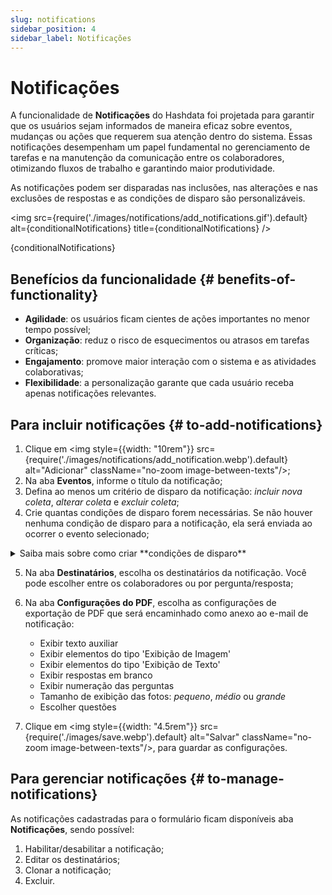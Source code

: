 ```yaml
---
slug: notifications
sidebar_position: 4
sidebar_label: Notificações
---
```


# Notificações

A funcionalidade de **Notificações** do Hashdata foi projetada para garantir que os usuários sejam informados de maneira
eficaz sobre eventos, mudanças ou ações que requerem sua atenção dentro do sistema. Essas notificações desempenham um
papel fundamental no gerenciamento de tarefas e na manutenção da comunicação entre os colaboradores, otimizando fluxos
de trabalho e garantindo maior produtividade.

As notificações podem ser disparadas nas inclusões, nas alterações e nas exclusões de respostas e as condições de disparo
são personalizáveis.

<img
    src={require('./images/notifications/add_notifications.gif').default}
    alt={conditionalNotifications}
    title={conditionalNotifications}
/>
<p className="image-caption">{conditionalNotifications}</p>

## Benefícios da funcionalidade {# benefits-of-functionality}

- **Agilidade**: os usuários ficam cientes de ações importantes no menor tempo possível;
- **Organização**: reduz o risco de esquecimentos ou atrasos em tarefas críticas;
- **Engajamento**: promove maior interação com o sistema e as atividades colaborativas;
- **Flexibilidade**: a personalização garante que cada usuário receba apenas notificações relevantes.

## Para incluir notificações {# to-add-notifications}
1. Clique em <img style={{width: "10rem"}} src={require('./images/notifications/add_notification.webp').default}
alt="Adicionar" className="no-zoom image-between-texts"/>;
2. Na aba **Eventos**, informe o título da notificação;
3. Defina ao menos um critério de disparo da notificação: *incluir nova coleta*, *alterar coleta* e *excluir coleta*;
4. Crie quantas condições de disparo forem necessárias. Se não houver nenhuma condição de disparo para a notificação,
ela será enviada ao ocorrer o evento selecionado;

<details>
    <summary> Saiba mais sobre como criar **condições de disparo**</summary>
    <h3>Condições </h3>
    1. Escolha a pergunta condicional. São mostradas todas as perguntas presentes no formulário na ordem em que foram
    inseridas.

    2. Após escolher a pergunta condicional, o sistema apresentará o operador lógico da condição de
    acordo com o tipo do elemento da pergunta condicional. Por exemplo, para os elementos do tipo
    **Seleção única** e **Múltiplas seleções**, será mostrada as seguintes opções: *igual a*, *estiver
    preenchida* ou *estiver vazia*; para elementos do tipo **Texto**, serão apresentadas: *igual a*, *inclui*,
    *estiver preenchida* e *estiver vazia*.

    3. Defina o valor da pergunta condicional que deve ser satisfeita para completar a condição lógica.
    Para elementos dos tipos **Seleção única** e **Múltiplas seleções**, por exemplo, são apresentadas as opções
    de resposta disponíveis. Para elementos do tipo **Texto**, é necessário informar o texto esperado.

    4. Inclua, por meio do botão <img style={{width: '6rem'}}
                                      src={require('./images/condition_button.webp').default}
                                      alt="Condição" className="no-zoom image-between-texts"/> quantas condições
    de exibição forem necessárias.

    5. O botão <img style={{width: "2%"}}
                    src={require("./images/order_button.webp").default}
                    alt="Ordena" className="no-zoom image-between-texts"/> ordena as condições lógicas
    automaticamente, de acordo com a ordem que os elementos foram inseridos no formulário. Por exemplo, se uma
    pergunta da uma condição precede a ordem da pergunta da condição anterior, aquela condição será colocada
    antes desta.


    <h3>Notificar quando</h3>
    Define qual operador lógico deverá ser considerado entre as condições de exibição definidas.

    <h4> 1. Todas as condições forem satisfeitas </h4>

    Considera um operador lógico **Conjunção (AND)**. Ele retorna verdadeiro somente se todas as condições envolvidas
    forem verdadeiras.

    Como exemplo de operador lógico **Conjunção (AND)**, considere a seguinte pergunta condicional:
    "Você gostaria de agendar uma entrevista?"

    Essa pergunta será exibida apenas se todas as condições a seguir forem verdadeiras:

    - **Condição 1**: O usuário selecionou "Sim" para a pergunta "Você tem interesse em nossos serviços?"
    - **Condição 2**: O usuário informou que reside no Brasil na pergunta "Em qual país você mora?"
    - **Condição 3**: O usuário escolheu uma faixa de renda maior que "R$ 10.000" na pergunta "Qual a sua
    faixa de renda mensal?"

    Neste cenário, a pergunta sobre agendar uma reunião só será exibida se o usuário demonstrou interesse
    nos serviços, mora no Brasil e tem uma faixa de renda específica. Ou seja, a lógica seria:

    ```mathematica
    Condição 1 AND Condição 2 AND Condição 3
    ```

    Somente quando todas as três condições forem satisfeitas, a pergunta condicional será exibida. Se
    qualquer uma dessas condições não for atendida, a pergunta será omitida no formulário.

    <h4>2. Qualquer uma das condições for satisfeita </h4>

    Considera um operador lógico **Disjunção (OR)**. Ele retorna verdadeiro somente se ao menos um das as condições
    envolvidas forem verdadeiras.

    Como exemplo de operador lógico **Disjunção (OR)**, considere a seguinte pergunta condicional:
    "Gostaria de receber materiais informativos?". Esta pergunta será exibida se pelo menos uma das seguintes condições
    for verdadeira:

    - **Condição 1**: O usuário marcou "Sim" na pergunta "Você tem interesse em aprender mais sobre nossos
    produtos?"
    - **Condição 2**: O usuário selecionou a opção "Newsletter" na pergunta "Você gostaria de se inscrever
    em nossa lista de e-mails?"
    - **Condição 3**: O usuário indicou "Sim" para a pergunta "Você gostaria de receber novidades de
    promoções e ofertas?"

    Neste cenário, a pergunta condicional será exibida se o usuário demonstrou interesse nos produtos, ou se
    interessou por receber "newsletter" ou gostaria de receber promoções e ofertas:

    ```mathematica
    Condição 1 OR Condição 2 OR Condição 3
    ```

    Assim, se qualquer uma dessas condições for atendida, a pergunta sobre o recebimento de materiais
    informativos será exibida.

    <h4>3. Nenhuma condição for satisfeita</h4>
    Significa que todas as condições falharam ou são falsas. Em termos lógicos, isso é equivalente à **Negação (NOT)**
    de cada uma das condições individuais combinadas com o operador de **Disjunção (AND)**.

    Exemplo de operador lógico **Negação (NOT)** no contexto da expressão "todas as condições são
    falsas"

    **Negação (NOT)**: a negação é sempre avaliada primeiro, ou seja, precede a Conjunção (AND) e a
    Disjunção (OR). Ela inverte o valor lógico de uma expressão. Se for aplicado a uma condição verdadeira,
    torna-a falsa, e vice-versa.

    Suponha que você está criando um formulário que deve exibir uma pergunta adicional sobre "Opções de
    envio" apenas se nenhuma das seguintes condições for satisfeita:

    - **Condição 1**: O usuário selecionou "Envio expresso".
    - **Condição 2**: O usuário selecionou "Retirada na loja".
    - **Condição 3**: O usuário selecionou "Envio internacional".

    Neste caso, a pergunta sobre "Opções de envio" só será exibida se o usuário não selecionar nenhuma
    dessas opções. Ou seja, se o usuário escolher um método de envio que não seja "Envio expresso",
    "Retirada na loja" ou "Envio internacional", a pergunta será mostrada.

    Expressão lógica:

    ```mathematica
    NOT (Condição 1) AND NOT (Condição 2) AND NOT (Condição 3)
    ```

    Portanto, a pergunta sobre "Opções de envio" só será mostrada se todas as condições anteriores falharem
    (ou seja, se nenhuma das condições definidas for satisfeita).

    <h4>4. Usar expressão</h4>
    Esta opção permite personalizar a expressão lógica entre as condições. Ao selecionar esta opção, cada condição
    recebe um identificador, ex.: **A**.

    Os identificadores representam cada uma das condições e servem para criar uma expressão que deverá ser
    satisfeita para apresentar o conteúdo condicional. Exemplo:
    ```mathematics
    ($A and (not $B)) or $C
    ```
    Considerando essa expressão lógica, o conteúdo condicional só será apresentado somente se: **A** for
    VERDADEIRO e **B** for FALSO, ou **C** for VERDADEIRO, sendo que **A**, **B** e **C** são as três condições
    de exibição.
</details>

5. Na aba **Destinatários**, escolha os destinatários da notificação. Você pode escolher entre os colaboradores ou por
pergunta/resposta;
6. Na aba **Configurações do PDF**, escolha as configurações de exportação de PDF que será encaminhado como anexo ao e-mail
de notificação:
    - Exibir texto auxiliar
    - Exibir elementos do tipo 'Exibição de Imagem'
    - Exibir elementos do tipo 'Exibição de Texto'
    - Exibir respostas em branco
    - Exibir numeração das perguntas
    - Tamanho de exibição das fotos: *pequeno*, *médio* ou *grande*
    - Escolher questões

5. Clique em <img style={{width: "4.5rem"}} src={require('./images/save.webp').default}
alt="Salvar" className="no-zoom image-between-texts"/>, para guardar as configurações.

## Para gerenciar notificações {# to-manage-notifications}
As notificações cadastradas para o formulário ficam disponíveis aba **Notificações**, sendo possível:
1. Habilitar/desabilitar a notificação;
2. Editar os destinatários;
3. Clonar a notificação;
4. Excluir.

